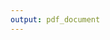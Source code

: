 ```yaml
---
output: pdf_document
---
```

<!--
\def\bibindent{1em}
\parskip=2\baselineskip \advance\parskip by 0pt plus 2pt
\setlength{\parindent}{0cm}

\setlength{\bibhang}{1em}
\backmatter
-->



\setlength{\parindent}{-0.5in}
\setlength{\leftskip}{0.5in}
\setlength{\parskip}{8pt}
